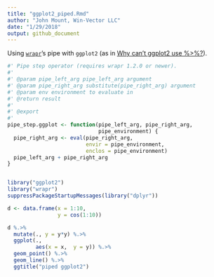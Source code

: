 ```yaml
---
title: "ggplot2_piped.Rmd"
author: "John Mount, Win-Vector LLC"
date: "1/29/2018"
output: github_document
---
```


Using [`wrapr`](https://winvector.github.io/wrapr/)'s pipe with `ggplot2` (as in [Why can’t ggplot2 use %>%?](https://community.rstudio.com/t/why-cant-ggplot2-use/4372)).

```r
#' Pipe step operator (requires wrapr 1.2.0 or newer).
#'
#' @param pipe_left_arg pipe_left_arg argument
#' @param pipe_right_arg substitute(pipe_right_arg) argument
#' @param env environment to evaluate in
#' @return result
#'
#' @export
#'
pipe_step.ggplot <- function(pipe_left_arg, pipe_right_arg,
                             pipe_environment) {
  pipe_right_arg <- eval(pipe_right_arg,
                         envir = pipe_environment,
                         enclos = pipe_environment)
  pipe_left_arg + pipe_right_arg
}


library("ggplot2")
library("wrapr")
suppressPackageStartupMessages(library("dplyr"))

d <- data.frame(x = 1:10,
                y = cos(1:10))

d %.>%
  mutate(., y = y*y) %.>%
  ggplot(.,
         aes(x = x,  y = y)) %.>%
  geom_point() %.>%
  geom_line() %.>%
  ggtitle("piped ggplot2")
```
